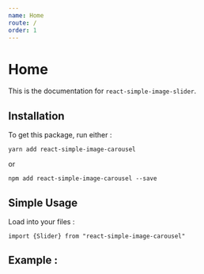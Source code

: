 ```yaml
---
name: Home
route: /
order: 1
---
```


# Home


This is the documentation for `react-simple-image-slider`.

## Installation

To get this package, run either :

```
yarn add react-simple-image-carousel
```

or

```
npm add react-simple-image-carousel --save
```

## Simple Usage

Load into your files :

```
import {Slider} from "react-simple-image-carousel"
```

## Example :

<Playground>
    <Slider
        width={450}
        height={250}
        maxSwipeThreshold={250 * 0.15}
        minSwipeThreshold={40}
        swipeTimeThreshold={200}
        images={[
            "https://www.chewy.com/petcentral/wp-content/uploads/2018/05/lucky-corgi-butts-x-596-444x.jpg",
            "https://s3.amazonaws.com/cdn-origin-etr.akc.org/wp-content/uploads/2017/11/12225919/Pembroke-Welsh-Corgi-On-White-01.jpg",
            "https://upload.wikimedia.org/wikipedia/commons/thumb/f/fb/Welchcorgipembroke.JPG/1200px-Welchcorgipembroke.JPG"
        ]}
    />
</Playground>